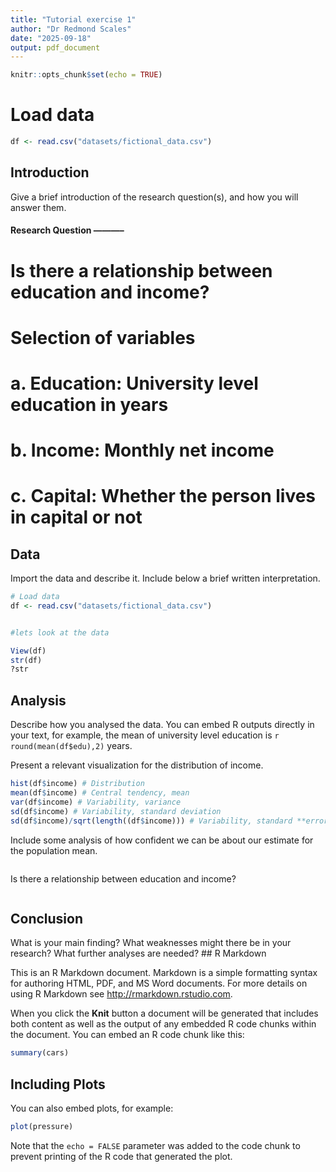 ```yaml
---
title: "Tutorial exercise 1"
author: "Dr Redmond Scales"
date: "2025-09-18"
output: pdf_document
---
```


```r
knitr::opts_chunk$set(echo = TRUE)
```
# Load data 

```r
df <- read.csv("datasets/fictional_data.csv")
```

## Introduction

Give a brief introduction of the research question(s), and how you will answer them.

#### Research Question -----------
# Is there a relationship between education and income?

# Selection of variables
# a. Education: University level education in years
# b. Income: Monthly net income
# c. Capital: Whether the person lives in capital or not

## Data

Import the data and describe it. Include below a brief written interpretation. 

```r
# Load data 
df <- read.csv("datasets/fictional_data.csv")


#lets look at the data

View(df)
str(df)
?str
```

## Analysis

Describe how you analysed the data. You can embed R outputs directly in your text, for example, the mean of university level education is `r round(mean(df$edu),2)` years. 

Present a relevant visualization for the distribution of income. 

```r
hist(df$income) # Distribution
mean(df$income) # Central tendency, mean
var(df$income) # Variability, variance
sd(df$income) # Variability, standard deviation
sd(df$income)/sqrt(length((df$income))) # Variability, standard **error**


```

Include some analysis of how confident we can be about our estimate for the population mean.

```r

```

Is there a relationship between education and income?

```r

```

## Conclusion

What is your main finding? What weaknesses might there be in your research? What further analyses are needed?
## R Markdown

This is an R Markdown document. Markdown is a simple formatting syntax for authoring HTML, PDF, and MS Word documents. For more details on using R Markdown see <http://rmarkdown.rstudio.com>.

When you click the **Knit** button a document will be generated that includes both content as well as the output of any embedded R code chunks within the document. You can embed an R code chunk like this:

```r
summary(cars)
```

## Including Plots

You can also embed plots, for example:

```r
plot(pressure)
```

Note that the `echo = FALSE` parameter was added to the code chunk to prevent printing of the R code that generated the plot.
